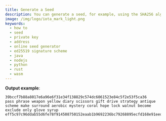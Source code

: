```yaml
---
title: Generate a Seed
description: You can generate a seed, for example, using the SHA256 algorithm on some random input generated by a cryptographically secure pseudo-random generator, such as crypto.randomBytes().
image: /img/logo/iota_mark_light.png
keywords:
  - how to
  - seed
  - private key
  - address
  - online seed generator
  - ed25519 signature scheme
  - java
  - nodejs
  - python
  - rust
  - wasm
---
```




<KeyConceptSeeds />

<AvoidSeedGenerators />

<Tabs groupId='language' queryString>
  <TabItem value='java' label='Java'>
    <JavaGenerateSeed />
  </TabItem>
  <TabItem value='node' label='Node.js'>
    <NodejsGenerateSeed />
  </TabItem>
  <TabItem value='python' label='Python'>
    <PythonGenerateSeed />
  </TabItem>
  <TabItem value='rust' label='Rust'>
    <RustGenerateSeed />
  </TabItem>
  <TabItem value='wasm' label='Wasm'>
    <WasmGenerateSeed />
  </TabItem>
</Tabs>

**Output example**:

```plaintext
39bccf7b88a8017e6a96e6f31e34f138829c574dc6061523e84c5f2e53f5ca36
pass phrase weapon yellow diary scissors gift drive strategy antique scheme make surround aerobic mystery coral hope lock walnut become exclude only glove syrup
eff5c97c96ddab55d6fe78f914508750152eaab1b9692236bc79268895ecfd168e91eedd2489ed6c51fc44156b9a2e6c967e4edcfb649ff33d41581be4627347
```

<WalletRecommendation />
